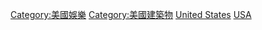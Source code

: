 {{Commons category|Entertainment venues in the United States}}

[[Category:美國娛樂|Category:美國娛樂]]
[[Category:美國建築物|Category:美國建築物]]
[[Category:北美洲各國娛樂場所|United States]]
[[Category:各國娛樂場所|USA]]